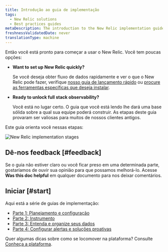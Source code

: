 ```yaml
---
title: Introdução ao guia de implementação
tags:
  - New Relic solutions
  - Best practices guides
metaDescription: The introduction to the New Relic implementation guide.
freshnessValidatedDate: never
translationType: machine
---
```



Então você está pronto para começar a usar o New Relic. Você tem poucas opções:

* <DNT>**Want to set up New Relic quickly?**</DNT>

  Se você deseja obter fluxo de dados rapidamente e ver o que o New Relic pode fazer, verifique [nosso guia de lançamento rápido](/docs/new-relic-solutions/get-started/quick-launch-guide) ou [procure as ferramentas específicas que deseja instalar](https://newrelic.com/instant-observability).

* <DNT>**Ready to unlock full stack observability?**</DNT>

  Você está no lugar certo. O guia que você está lendo lhe dará uma base sólida sobre a qual sua equipe poderá construir. As etapas deste guia provaram ser valiosas para muitos de nossos clientes antigos.

Este guia orienta você nessas etapas:

<img
  title="New Relic implementation stages"
  alt="New Relic implementation stages"
  src={apmImplementationGuideStages}
/>

## Dê-nos feedback [#feedback]

Se o guia não estiver claro ou você ficar preso em uma determinada parte, gostaríamos de ouvir sua opinião para que possamos melhorá-lo. Acesse <DNT>**Was this doc helpful**</DNT> em qualquer documento para nos deixar comentários.

## Iniciar [#start]

Aqui está a série de guias de implementação:

* [Parte 1: Planejamento e configuração](/docs/new-relic-solutions/get-started/implementation-guide-planning-setup)
* [Parte 2: Instrumento](/docs/new-relic-solutions/get-started/implementation-guide-instrument)
* [Parte 3: Entenda e organize seus dados](/docs/new-relic-solutions/get-started/implementation-guide-organize-data)
* [Parte 4: Configurar alertas e soluções proativas](/docs/new-relic-solutions/get-started/implementation-guide-alerting-proactive-solutions)

Quer algumas dicas sobre como se locomover na plataforma? Consulte [Conheça a plataforma](/docs/new-relic-solutions/new-relic-one/introduction-new-relic-platform).
